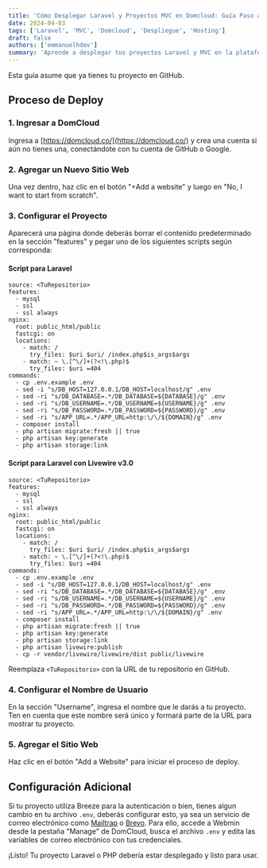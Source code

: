 ```yaml
---
title: 'Cómo Desplegar Laravel y Proyectos MVC en Domcloud: Guía Paso a Paso'
date: 2024-04-03
tags: ['Laravel', 'MVC', 'Domcloud', 'Despliegue', 'Hosting']
draft: false
authors: ['emmanuelhdev']
summary: 'Aprende a desplegar tus proyectos Laravel y MVC en la plataforma de hosting Domcloud de manera sencilla y rápida. Esta guía detallada te muestra el proceso paso a paso con capturas de pantalla.'
---
```


Esta guía asume que ya tienes tu proyecto en GitHub.

## Proceso de Deploy

### 1. Ingresar a DomCloud

Ingresa a [https://domcloud.co/](https://domcloud.co/) y crea una cuenta si aún no tienes una, conectándote con tu cuenta de GitHub o Google.

### 2. Agregar un Nuevo Sitio Web

Una vez dentro, haz clic en el botón "+Add a website" y luego en "No, I want to start from scratch".

### 3. Configurar el Proyecto

Aparecerá una página donde deberás borrar el contenido predeterminado en la sección "features" y pegar uno de los siguientes scripts según corresponda:

#### Script para Laravel

```
source: <TuRepositorio>
features:
  - mysql
  - ssl
  - ssl always
nginx:
  root: public_html/public
  fastcgi: on
  locations:
    - match: /
      try_files: $uri $uri/ /index.php$is_args$args
    - match: ~ \.[^\/]+(?<!\.php)$
      try_files: $uri =404
commands:
  - cp .env.example .env
  - sed -i "s/DB_HOST=127.0.0.1/DB_HOST=localhost/g" .env
  - sed -ri "s/DB_DATABASE=.*/DB_DATABASE=${DATABASE}/g" .env
  - sed -ri "s/DB_USERNAME=.*/DB_USERNAME=${USERNAME}/g" .env
  - sed -ri "s/DB_PASSWORD=.*/DB_PASSWORD=${PASSWORD}/g" .env
  - sed -ri "s/APP_URL=.*/APP_URL=http:\/\/${DOMAIN}/g" .env
  - composer install
  - php artisan migrate:fresh || true
  - php artisan key:generate
  - php artisan storage:link
```

#### Script para Laravel con Livewire v3.0

```
source: <TuRepositorio>
features:
  - mysql
  - ssl
  - ssl always
nginx:
  root: public_html/public
  fastcgi: on
  locations:
    - match: /
      try_files: $uri $uri/ /index.php$is_args$args
    - match: ~ \.[^\/]+(?<!\.php)$
      try_files: $uri =404
commands:
  - cp .env.example .env
  - sed -i "s/DB_HOST=127.0.0.1/DB_HOST=localhost/g" .env
  - sed -ri "s/DB_DATABASE=.*/DB_DATABASE=${DATABASE}/g" .env
  - sed -ri "s/DB_USERNAME=.*/DB_USERNAME=${USERNAME}/g" .env
  - sed -ri "s/DB_PASSWORD=.*/DB_PASSWORD=${PASSWORD}/g" .env
  - sed -ri "s/APP_URL=.*/APP_URL=http:\/\/${DOMAIN}/g" .env
  - composer install
  - php artisan migrate:fresh || true
  - php artisan key:generate
  - php artisan storage:link
  - php artisan livewire:publish
  - cp -r vendor/livewire/livewire/dist public/livewire
```

Reemplaza `<TuRepositorio>` con la URL de tu repositorio en GitHub.

### 4. Configurar el Nombre de Usuario

En la sección "Username", ingresa el nombre que le darás a tu proyecto. Ten en cuenta que este nombre será único y formará parte de la URL para mostrar tu proyecto.

### 5. Agregar el Sitio Web

Haz clic en el botón "Add a Website" para iniciar el proceso de deploy.

## Configuración Adicional

Si tu proyecto utiliza Breeze para la autenticación o bien, tienes algun cambio en tu archivo `.env`, deberás configurar esto, ya sea un servicio de correo electrónico como [Mailtrap](https://mailtrap.io/) o [Brevo](https://www.brevo.com/). Para ello, accede a Webmin desde la pestaña "Manage" de DomCloud, busca el archivo `.env` y edita las variables de correo electrónico con tus credenciales.

¡Listo! Tu proyecto Laravel o PHP debería estar desplegado y listo para usar.
